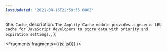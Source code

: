 ```yaml
---
lastUpdated: '2021-08-16T22:59:55.000Z'
---
```

  title: `Cache`,
  description: `The Amplify Cache module provides a generic LRU cache for JavaScript developers to store data with priority and expiration settings.`,
};


<Fragments fragments={{js: js0}} />
